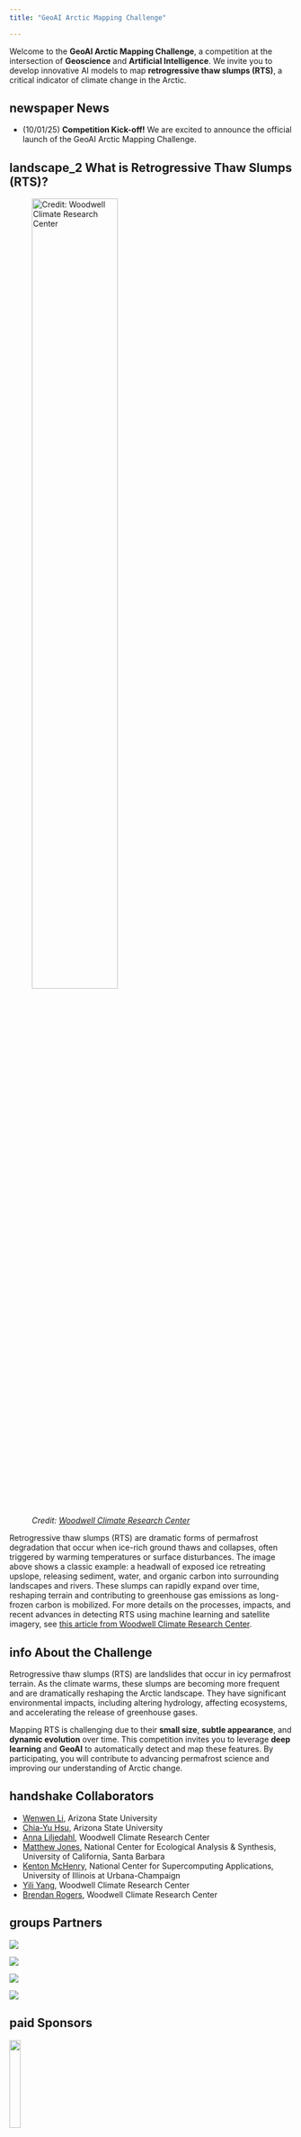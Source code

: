 ```yaml
---
title: "GeoAI Arctic Mapping Challenge"

---
```


Welcome to the **GeoAI Arctic Mapping Challenge**, a competition at the intersection of **Geoscience** and **Artificial Intelligence**. We invite you to develop innovative AI models to map **retrogressive thaw slumps (RTS)**, a critical indicator of climate change in the Arctic.

## <span class="material-symbols-outlined">newspaper</span> News

- (10/01/25) **Competition Kick-off!** We are excited to announce the official launch of the GeoAI Arctic Mapping Challenge. 

## <span class="material-symbols-outlined">landscape_2</span> What is Retrogressive Thaw Slumps (RTS)?

![*Credit: [Woodwell Climate Research Center](https://permafrost.woodwellclimate.org/using-machine-learning-and-high-resolution-satellite-imagery-to-detect-a-major-greenhouse-gas-emitting-climate-hazard/)*](./assets/rts.png){width=60% fig-align="center"}

Retrogressive thaw slumps (RTS) are dramatic forms of permafrost degradation that occur when ice-rich ground thaws and collapses, often triggered by warming temperatures or surface disturbances. The image above shows a classic example: a headwall of exposed ice retreating upslope, releasing sediment, water, and organic carbon into surrounding landscapes and rivers. These slumps can rapidly expand over time, reshaping terrain and contributing to greenhouse gas emissions as long-frozen carbon is mobilized. For more details on the processes, impacts, and recent advances in detecting RTS using machine learning and satellite imagery, see [this article from Woodwell Climate Research Center](https://permafrost.woodwellclimate.org/using-machine-learning-and-high-resolution-satellite-imagery-to-detect-a-major-greenhouse-gas-emitting-climate-hazard/).



## <span class="material-symbols-outlined">info</span> About the Challenge

Retrogressive thaw slumps (RTS) are landslides that occur in icy permafrost terrain. As the climate warms, these slumps are becoming more frequent and are dramatically reshaping the Arctic landscape. They have significant environmental impacts, including altering hydrology, affecting ecosystems, and accelerating the release of greenhouse gases.

Mapping RTS is challenging due to their **small size**, **subtle appearance**, and **dynamic evolution** over time. This competition invites you to leverage **deep learning** and **GeoAI** to automatically detect and map these features. By participating, you will contribute to advancing permafrost science and improving our understanding of Arctic change.

## <span class="material-symbols-outlined">handshake</span> Collaborators

* [Wenwen Li](https://search.asu.edu/profile/1978357), Arizona State University
* [Chia-Yu Hsu](https://scholar.google.com/citations?user=AMLwVyMAAAAJ&hl=en&oi=ao), Arizona State University
* [Anna Liljedahl](https://www.woodwellclimate.org/staff/anna-liljedahl/), Woodwell Climate Research Center
* [Matthew Jones](https://www.nceas.ucsb.edu/about-us/our-people#:~:text=Matt%20Jones), National Center for Ecological Analysis & Synthesis, University of California, Santa Barbara
* [Kenton McHenry](https://moleculemaker.org/directory/kenton-mchenry/), National Center for Supercomputing Applications, University of Illinois at Urbana-Champaign
* [Yili Yang](https://www.woodwellclimate.org/staff/yili-yang/), Woodwell Climate Research Center
* [Brendan Rogers](https://www.woodwellclimate.org/staff/brendan-rogers/), Woodwell Climate Research Center


## <span class="material-symbols-outlined">groups</span> Partners

::: {layout="[[30, 30, 25, 20]]"}

![](../assets/clients/ASU.png)

![](../assets/clients/Woodwell.png)

![](../assets/clients/ArcticDataCenter.png)

![](../assets/clients/Ncsa_logo.gif)

:::

## <span class="material-symbols-outlined">paid</span> Sponsors

![](../assets/clients/NSF.png){width=20%}

## <span class="material-symbols-outlined">library_books</span> References

The GeoAI Arctic Mapping Challenge builds upon a RTS dataset and cutting-edge multimodal GeoAI models. We encourage participants to cite the following works when using the dataset or baseline model:

### Dataset Source

The dataset was curated by **Yang *et al.* (2023)**, who developed a deep learning approach for mapping RTS from satellite imagery. This dataset forms the foundation of the competition.

* Yang, Yili, Brendan M. Rogers, Greg Fiske, Jennifer Watts, Stefano Potter, Tiffany Windholz, Andrew Mullen, Ingmar Nitze, and Susan M. Natali. *"Mapping retrogressive thaw slumps using deep neural networks."* Remote Sensing of Environment 288 (2023): 113495. [https://doi.org/10.1016/j.rse.2023.113495](https://doi.org/10.1016/j.rse.2023.113495)

```bibtex
@article{yang2023mapping,
  title={Mapping retrogressive thaw slumps using deep neural networks},
  author={Yang, Yili and Rogers, Brendan M and Fiske, Greg and Watts, Jennifer and Potter, Stefano and Windholz, Tiffany and Mullen, Andrew and Nitze, Ingmar and Natali, Susan M},
  journal={Remote Sensing of Environment},
  volume={288},
  pages={113495},
  year={2023},
  publisher={Elsevier}
}
```

### Our Multimodal GeoAI Model

We provide a sample notebook using the baseline model from **Li *et al.* (2025)**, a multi-scale vision transformer-based multimodal GeoAI model that integrates **multi-spectral imagery** and **topographic features** for high-accuracy RTS mapping in Arctic permafrost regions.

* Li, Wenwen, Chia-Yu Hsu, Sizhe Wang, Zhining Gu, Yili Yang, Brendan M. Rogers, and Anna Liljedahl. *"A multi-scale vision transformer-based multimodal GeoAI model for mapping Arctic permafrost thaw."* IEEE Journal of Selected Topics in Applied Earth Observations and Remote Sensing (2025). [https://doi.org/10.1109/JSTARS.2025.3564310](https://doi.org/10.1109/JSTARS.2025.3564310)

```bibtex
@article{li2025multi,
  title={A multi-scale vision transformer-based multimodal GeoAI model for mapping Arctic permafrost thaw},
  author={Li, Wenwen and Hsu, Chia-Yu and Wang, Sizhe and Gu, Zhining and Yang, Yili and Rogers, Brendan M and Liljedahl, Anna},
  journal={IEEE Journal of Selected Topics in Applied Earth Observations and Remote Sensing},
  year={2025},
  publisher={IEEE}
}
```

## <span class="material-symbols-outlined">image</span> Dataset Samples

The dataset consists of **high-resolution, multi-spectral satellite imagery** paired with segmentation masks outlining RTS boundaries. While the dataset provides **multi-band inputs** (including non-visible spectral channels), the sample images below are displayed using **RGB composites** for visualization purposes only.

| Input: RGB composite example | Target: RTS segmentation |
| :---: | :---: |
| ![](assets/rts_1_rgb.png) | ![](assets/rts_1_polygons.png) |
| ![](assets/rts_2_rgb.png) | ![](assets/rts_2_polygons.png) |

